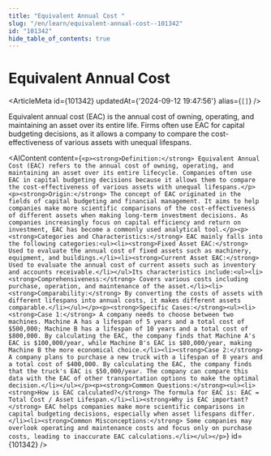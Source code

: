 ```yaml
---
title: "Equivalent Annual Cost "
slug: "/en/learn/equivalent-annual-cost--101342"
id: "101342"
hide_table_of_contents: true
---
```



# Equivalent Annual Cost 

<ArticleMeta id={101342} updatedAt={'2024-09-12 19:47:56'} alias={`[]`} />
<div className='border-solid border-b border-t-0 my-4 border-[var(--ifm-color-gray-300)]' />

Equivalent annual cost (EAC) is the annual cost of owning, operating, and maintaining an asset over its entire life. Firms often use EAC for capital budgeting decisions, as it allows a company to compare the cost-effectiveness of various assets with unequal lifespans.

<AIContent content={`<p><strong>Definition:</strong> Equivalent Annual Cost (EAC) refers to the annual cost of owning, operating, and maintaining an asset over its entire lifecycle. Companies often use EAC in capital budgeting decisions because it allows them to compare the cost-effectiveness of various assets with unequal lifespans.</p><p><strong>Origin:</strong> The concept of EAC originated in the fields of capital budgeting and financial management. It aims to help companies make more scientific comparisons of the cost-effectiveness of different assets when making long-term investment decisions. As companies increasingly focus on capital efficiency and return on investment, EAC has become a commonly used analytical tool.</p><p><strong>Categories and Characteristics:</strong> EAC mainly falls into the following categories:<ul><li><strong>Fixed Asset EAC:</strong> Used to evaluate the annual cost of fixed assets such as machinery, equipment, and buildings.</li><li><strong>Current Asset EAC:</strong> Used to evaluate the annual cost of current assets such as inventory and accounts receivable.</li></ul>Its characteristics include:<ul><li><strong>Comprehensiveness:</strong> Covers various costs including purchase, operation, and maintenance of the asset.</li><li><strong>Comparability:</strong> By converting the costs of assets with different lifespans into annual costs, it makes different assets comparable.</li></ul></p><p><strong>Specific Cases:</strong><ul><li><strong>Case 1:</strong> A company needs to choose between two machines. Machine A has a lifespan of 5 years and a total cost of $500,000; Machine B has a lifespan of 10 years and a total cost of $800,000. By calculating the EAC, the company finds that Machine A's EAC is $100,000/year, while Machine B's EAC is $80,000/year, making Machine B the more economical choice.</li><li><strong>Case 2:</strong> A company plans to purchase a new truck with a lifespan of 8 years and a total cost of $400,000. By calculating the EAC, the company finds that the truck's EAC is $50,000/year. The company can compare this data with the EAC of other transportation options to make the optimal decision.</li></ul></p><p><strong>Common Questions:</strong><ul><li><strong>How is EAC calculated?</strong> The formula for EAC is: EAC = Total Cost / Asset Lifespan.</li><li><strong>Why is EAC important?</strong> EAC helps companies make more scientific comparisons in capital budgeting decisions, especially when asset lifespans differ.</li><li><strong>Common Misconceptions:</strong> Some companies may overlook operating and maintenance costs and focus only on purchase costs, leading to inaccurate EAC calculations.</li></ul></p>`} id={101342} />
